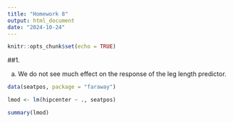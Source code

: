 ```yaml
---
title: "Homework 8"
output: html_document
date: "2024-10-24"
---
```


```r
knitr::opts_chunk$set(echo = TRUE)
```

##1. 

a. We do not see much effect on the response of the leg length predictor.

```r

data(seatpos, package = "faraway")

lmod <- lm(hipcenter ~ ., seatpos)

summary(lmod)

```